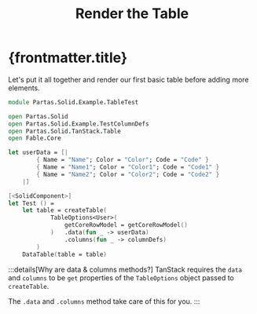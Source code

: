 ﻿---
title: Render the Table
---

# {frontmatter.title}

Let's put it all together and render our first basic table before adding more elements.

```fsharp title="TableTest.fs"
module Partas.Solid.Example.TableTest

open Partas.Solid
open Partas.Solid.Example.TestColumnDefs
open Partas.Solid.TanStack.Table
open Fable.Core

let userData = [|
        { Name = "Name"; Color = "Color"; Code = "Code" }
        { Name = "Name1"; Color = "Color1"; Code = "Code1" }
        { Name = "Name2"; Color = "Color2"; Code = "Code2" }
    |]

[<SolidComponent>]
let Test () =
    let table = createTable(
            TableOptions<User>(
                getCoreRowModel = getCoreRowModel()
            )   .data(fun _ -> userData)
                .columns(fun _ -> columnDefs)
        )
    DataTable(table = table)
```

:::details[Why are data & columns methods?]
TanStack requires the `data` and `columns` to be `get` properties of
the `TableOptions` object passed to `createTable`.

The `.data` and `.columns` method take care of this for you.
:::
